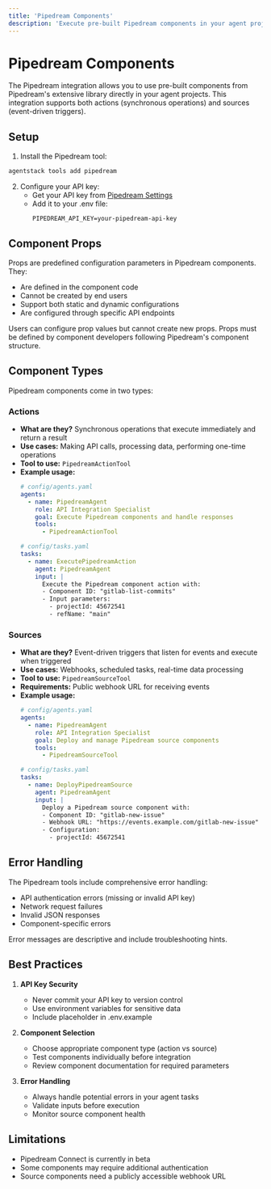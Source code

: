 ```yaml
---
title: 'Pipedream Components'
description: 'Execute pre-built Pipedream components in your agent projects'
---
```


# Pipedream Components

The Pipedream integration allows you to use pre-built components from Pipedream's extensive library directly in your agent projects. This integration supports both actions (synchronous operations) and sources (event-driven triggers).

## Setup

1. Install the Pipedream tool:
```bash
agentstack tools add pipedream
```

2. Configure your API key:
   - Get your API key from [Pipedream Settings](https://pipedream.com/settings/api-key)
   - Add it to your .env file:
     ```
     PIPEDREAM_API_KEY=your-pipedream-api-key
     ```

## Component Props

Props are predefined configuration parameters in Pipedream components. They:
- Are defined in the component code
- Cannot be created by end users
- Support both static and dynamic configurations
- Are configured through specific API endpoints

Users can configure prop values but cannot create new props. Props must be defined by component developers following Pipedream's component structure.

## Component Types

Pipedream components come in two types:

### Actions
- **What are they?** Synchronous operations that execute immediately and return a result
- **Use cases:** Making API calls, processing data, performing one-time operations
- **Tool to use:** `PipedreamActionTool`
- **Example usage:**
  ```yaml
  # config/agents.yaml
  agents:
    - name: PipedreamAgent
      role: API Integration Specialist
      goal: Execute Pipedream components and handle responses
      tools:
        - PipedreamActionTool

  # config/tasks.yaml
  tasks:
    - name: ExecutePipedreamAction
      agent: PipedreamAgent
      input: |
        Execute the Pipedream component action with:
        - Component ID: "gitlab-list-commits"
        - Input parameters:
          - projectId: 45672541
          - refName: "main"
  ```

### Sources
- **What are they?** Event-driven triggers that listen for events and execute when triggered
- **Use cases:** Webhooks, scheduled tasks, real-time data processing
- **Tool to use:** `PipedreamSourceTool`
- **Requirements:** Public webhook URL for receiving events
- **Example usage:**
  ```yaml
  # config/agents.yaml
  agents:
    - name: PipedreamAgent
      role: API Integration Specialist
      goal: Deploy and manage Pipedream source components
      tools:
        - PipedreamSourceTool

  # config/tasks.yaml
  tasks:
    - name: DeployPipedreamSource
      agent: PipedreamAgent
      input: |
        Deploy a Pipedream source component with:
        - Component ID: "gitlab-new-issue"
        - Webhook URL: "https://events.example.com/gitlab-new-issue"
        - Configuration:
          - projectId: 45672541
  ```

## Error Handling

The Pipedream tools include comprehensive error handling:

- API authentication errors (missing or invalid API key)
- Network request failures
- Invalid JSON responses
- Component-specific errors

Error messages are descriptive and include troubleshooting hints.

## Best Practices

1. **API Key Security**
   - Never commit your API key to version control
   - Use environment variables for sensitive data
   - Include placeholder in .env.example

2. **Component Selection**
   - Choose appropriate component type (action vs source)
   - Test components individually before integration
   - Review component documentation for required parameters

3. **Error Handling**
   - Always handle potential errors in your agent tasks
   - Validate inputs before execution
   - Monitor source component health

## Limitations

- Pipedream Connect is currently in beta
- Some components may require additional authentication
- Source components need a publicly accessible webhook URL
